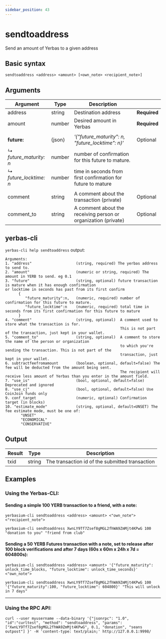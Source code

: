 ```yaml
---
sidebar_position: 43
---
```


# sendtoaddress

Send an amount of Yerbas to a given address

## Basic syntax

`sendtoaddress <address> <amount> [<own_note> <recipient_note>]`

## Arguments

| Argument               | Type   | Description                                                    |              |
| ---------------------- | ------ | -------------------------------------------------------------- | ------------ |
| address                | string | Destination address                                            | **Required** |
| amount                 | number | Desired amount in Yerbas                                    | **Required** |
|                        |        |                                                                |              |
| **future:**            | {json} | _'{"future_maturity": n, "future_locktime": n}'_               | Optional     |
| _↳ future_maturity: n_ | number | number of confirmation for this future to mature.              |              |
| _↳ future_locktime: n_ | number | time in seconds from first confirmation for future to mature   |              |
|                        |        |                                                                |              |
| comment                | string | A comment about the transaction (private)                      | Optional     |
| comment_to             | string | A comment about the receiving person or organization (private) | Optional     |

## yerbas-cli

`yerbas-cli help sendtoaddress` output:

```text
Arguments:
1. "address"                    (string, required) The yerbas address to send to.
2. "amount"                     (numeric or string, required) The amount in YERB to send. eg 0.1
3. "future"                     (string, optional) future transaction is mature when it has enough confirmation                                                      or locktime in seconds has past from its first confirm
      {
         "future_maturity":n,   (numeric, required) number of confirmation for this future to mature.
         "future_locktime":n    (numeric, required) total time in seconds from its first confirmation for this future to mature
      }
4. "comment"                    (string, optional)  A comment used to store what the transaction is for.
                                                    This is not part of the transaction, just kept in your wallet.
5. "comment_to"                 (string, optional)  A comment to store the name of the person or organization
                                                    to which you're sending the transaction. This is not part of the
                                                    transaction, just kept in your wallet.
6. subtractfeefromamount        (boolean, optional, default=false) The fee will be deducted from the amount being sent.
                                                    The recipient will receive less amount of Yerbas than you enter in the amount field.
7. "use_is"                     (bool, optional, default=false) Deprecated and ignored
8. "use_cj"                     (bool, optional, default=false) Use CoinJoin funds only
9. conf_target                  (numeric, optional) Confirmation target (in blocks)
10. "estimate_mode"             (string, optional, default=UNSET) The fee estimate mode, must be one of:
       "UNSET"
       "ECONOMICAL"
       "CONSERVATIVE"
```

## Output

| Result | Type   | Description                                     |
| ------ | ------ | ----------------------------------------------- |
| txid   | string | The transaction id of the submitted transaction |

## Examples

### Using the Yerbas-CLI:

#### Sending a simple 100 YERB transaction to a friend, with a note:

`yerbasium-cli sendtoaddress <address> <amount> <"own_note"> <"recipient_note">`

`yerbasium-cli sendtoaddress XwnLY9Tf7Zsef8gMGL2fhWA9ZmMjt4KPwG 100 "donation to you" "friend from club"`

#### Sending a 50 YERB Futures transaction with a note, set to release after 100 block verifications and after 7 days (60s x 60m x 24h x 7d = 604800s):

`yerbasium-cli sendtoaddress <address> <amount> '{"future_maturity": unlock_time_blocks, "future_locktime": unlock_time_seconds}' <"own_note">`

`yerbasium-cli sendtoaddress XwnLY9Tf7Zsef8gMGL2fhWA9ZmMjt4KPwG 100 '{"future_maturity":100, "future_locktime": 604800}' "This will unlock in 7 days"`

---

### Using the RPC API:

`curl --user myusername --data-binary '{"jsonrpc": "1.0", "id":"curltest", "method": "sendtoaddress", "params": ["XwnLY9Tf7Zsef8gMGL2fhWA9ZmMjt4KPwG", 0.1, "donation", "seans outpost"] }' -H 'content-type: text/plain;' http://127.0.0.1:9998/`
